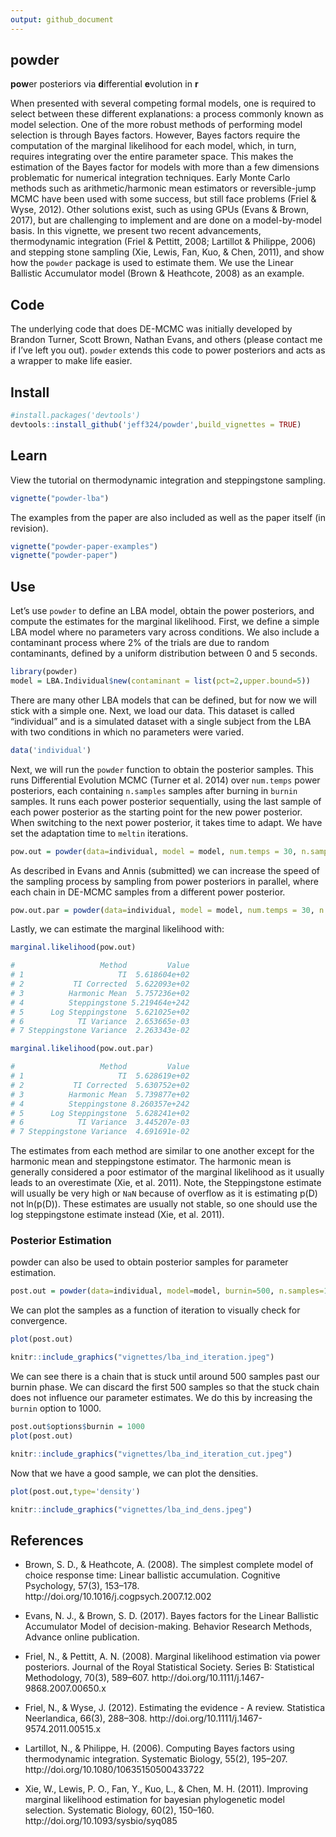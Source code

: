 ```yaml
---
output: github_document
---
```


<!-- README.md is generated from README.Rmd. Please edit that file -->

## powder
**pow**er posteriors via **d**ifferential **e**volution in **r**

When presented with several competing formal models, one is required to select between these different explanations: a process commonly known as model selection. One of the more robust methods of performing model selection is through Bayes factors. However, Bayes factors require the computation of the marginal likelihood for each model, which, in turn, requires integrating over the entire parameter space. This makes the estimation of the Bayes factor for models with more than a few dimensions problematic for numerical integration techniques. Early Monte Carlo methods such as arithmetic/harmonic mean estimators or reversible-jump MCMC have been used with some success, but still face problems (Friel & Wyse, 2012). Other solutions exist, such as using GPUs (Evans & Brown, 2017), but are challenging to implement and are done on a model-by-model basis. In this vignette, we present two recent advancements, thermodynamic integration (Friel & Pettitt, 2008; Lartillot & Philippe, 2006) and stepping stone sampling (Xie, Lewis, Fan, Kuo, & Chen, 2011), and show how the `powder` package is used to estimate them. We use the Linear Ballistic Accumulator model (Brown & Heathcote, 2008) as an example.

## Code
The underlying code that does DE-MCMC was initially developed by Brandon Turner, Scott Brown, Nathan Evans, and others (please contact me if I've left you out). `powder` extends this code to power posteriors and acts as a wrapper to make life easier.

## Install
```r
#install.packages('devtools')
devtools::install_github('jeff324/powder',build_vignettes = TRUE)
```

## Learn
View the tutorial on thermodynamic integration and steppingstone sampling.

```r
vignette("powder-lba")
```

The examples from the paper are also included as well as the paper itself (in revision).
```r
vignette("powder-paper-examples")
vignette("powder-paper")
```

## Use
Let's use `powder` to define an LBA model, obtain the power posteriors, and compute the estimates for the marginal likelihood. First, we define a simple LBA model where no parameters vary across conditions. We also include a contaminant process where 2% of the trials are due to random contaminants, defined by a uniform distribution between 0 and 5 seconds.

```r
library(powder)
model = LBA.Individual$new(contaminant = list(pct=2,upper.bound=5))
```

There are many other LBA models that can be defined, but for now we will stick with a simple one. Next, we load our data. This dataset is called "individual" and is a simulated dataset with a single subject from the LBA with two conditions in which no parameters were varied.

```r
data('individual')
```

Next, we will run the `powder` function to obtain the posterior samples. This runs Differential Evolution MCMC (Turner et al. 2014) over `num.temps` power posteriors, each containing `n.samples` samples after burning in `burnin` samples. It runs each power posterior sequentially, using the last sample of each power posterior as the starting point for the new power posterior. When switching to the next power posterior, it takes time to adapt. We have set the adaptation time to `meltin` iterations.

```r
pow.out = powder(data=individual, model = model, num.temps = 30, n.samples = 100, burnin=200, meltin = 50)
```

As described in Evans and Annis (submitted) we can increase the speed of the sampling process by sampling from power posteriors in parallel, where each chain in DE-MCMC samples from a different power posterior.

```r
pow.out.par = powder(data=individual, model = model, num.temps = 30, n.samples = 800, burnin=200, method='parallel')
```

Lastly, we can estimate the marginal likelihood with:

```r
marginal.likelihood(pow.out)

#                   Method         Value
# 1                     TI  5.618604e+02
# 2           TI Corrected  5.622093e+02
# 3          Harmonic Mean  5.757236e+02
# 4          Steppingstone 5.219464e+242
# 5      Log Steppingstone  5.621025e+02
# 6            TI Variance  2.653665e-03
# 7 Steppingstone Variance  2.263343e-02

marginal.likelihood(pow.out.par)

#                   Method         Value
# 1                     TI  5.628619e+02
# 2           TI Corrected  5.630752e+02
# 3          Harmonic Mean  5.739877e+02
# 4          Steppingstone 8.260357e+242
# 5      Log Steppingstone  5.628241e+02
# 6            TI Variance  3.445207e-03
# 7 Steppingstone Variance  4.691691e-02
```

The estimates from each method are similar to one another except for the harmonic mean and steppingstone estimator. The harmonic mean is generally considered a poor estimator of the marginal likelihood as it usually leads to an overestimate (Xie, et al. 2011). Note, the Steppingstone estimate will usually be very high or `NaN` because of overflow as it is estimating p(D) not ln(p(D)). These estimates are usually not stable, so one should use the log steppingstone estimate instead (Xie, et al. 2011).

### Posterior Estimation
powder can also be used to obtain posterior samples for parameter estimation.

```r
post.out = powder(data=individual, model=model, burnin=500, n.samples=1000, method='sample.posterior')
```

We can plot the samples as a function of iteration to visually check for convergence.
```r
plot(post.out)
```

```r
knitr::include_graphics("vignettes/lba_ind_iteration.jpeg")
```

We can see there is a chain that is stuck until around 500 samples past our burnin phase. We can discard the first 500 samples so that the stuck chain does not influence our parameter estimates. We do this by increasing the `burnin` option to 1000.

```r
post.out$options$burnin = 1000
plot(post.out)
```

```r
knitr::include_graphics("vignettes/lba_ind_iteration_cut.jpeg")
```

Now that we have a good sample, we can plot the densities.

```r
plot(post.out,type='density')
```

```r
knitr::include_graphics("vignettes/lba_ind_dens.jpeg")
```

## References

* Brown, S. D., & Heathcote, A. (2008). The simplest complete model of choice response time: Linear ballistic accumulation. Cognitive Psychology, 57(3), 153–178. http://doi.org/10.1016/j.cogpsych.2007.12.002

* Evans, N. J., & Brown, S. D. (2017). Bayes factors for the Linear Ballistic Accumulator Model of decision-making. Behavior Research Methods, Advance online publication.

* Friel, N., & Pettitt, A. N. (2008). Marginal likelihood estimation via power posteriors. Journal of the Royal Statistical Society. Series B: Statistical Methodology, 70(3), 589–607. 
http://doi.org/10.1111/j.1467-9868.2007.00650.x

* Friel, N., & Wyse, J. (2012). Estimating the evidence - A review. Statistica Neerlandica, 66(3), 288–308. http://doi.org/10.1111/j.1467-9574.2011.00515.x

* Lartillot, N., & Philippe, H. (2006). Computing Bayes factors using thermodynamic integration. Systematic Biology, 55(2), 195–207. http://doi.org/10.1080/10635150500433722

* Xie, W., Lewis, P. O., Fan, Y., Kuo, L., & Chen, M. H. (2011). Improving marginal likelihood estimation for bayesian phylogenetic model selection. Systematic Biology, 60(2), 150–160. http://doi.org/10.1093/sysbio/syq085


